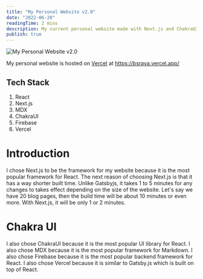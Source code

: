 ```yaml
---
title: "My Personal Website v2.0"
date: "2022-06-20"
readingTime: 2 mins
description: My current personal website made with Next.js and ChakraUI
publish: true
---
```


![My Personal Website v2.0](/images/portfolios/personal-website-v2/pw.png)

My personal website is hosted on [Vercel](https://Vercel.com/) at https://bsraya.vercel.app/

## Tech Stack

1. React
2. Next.js
3. MDX
4. ChakraUI
5. Firebase
6. Vercel

# Introduction

I chose Next.js to be the framework for my website because it is the most popular framework for React.
The next reason of choosing Next.js is that it has a way shorter built time. Unlike Gatsbyjs, it takes 1 to 5 minutes for any changes to takes effect depending on the size of the website.
Let's say we have 20 blog pages, then the build time will be about 10 minutes or even more. 
With Next.js, it will be only 1 or 2 minutes.

# Chakra UI

I also chose ChakraUI because it is the most popular UI library for React. I also chose MDX because it is the most popular framework for Markdown. I also chose Firebase because it is the most popular backend framework for React. I also chose Vercel because it is similar to Gatsby.js which is built on top of React.